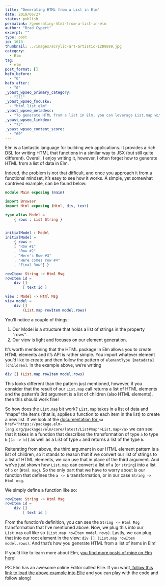 ```yaml
---
title: "Generating HTML from a List in Elm"
date: 2019/06/27
status: publish
permalink: /generating-html-from-a-list-in-elm
author: "Brad Cypert"
excerpt: ""
type: post
id: 1613
thumbnail: ../images/acrylic-art-artistic-1289899.jpg
category:
  - Elm
tag:
  - elm
post_format: []
hefo_before:
  - "0"
hefo_after:
  - "0"
_yoast_wpseo_primary_category:
  - "211"
_yoast_wpseo_focuskw:
  - "html list elm"
_yoast_wpseo_metadesc:
  - "To generate HTML from a list in Elm, you can leverage List.map with a mapping function to produce HTML elements."
_yoast_wpseo_linkdex:
  - "73"
_yoast_wpseo_content_score:
  - "60"
---
```


Elm is a fantastic language for building web applications. It provides a rich DSL for writing HTML that functions in a similar way to JSX (but still quite different). Overall, I enjoy writing it, however, I often forget how to generate HTML from a list of data in Elm.

Indeed, the problem is not that difficult, and once you approach it from a functional mindset, it’s easy to see how it works. A simple, yet somewhat contrived example, can be found below:

```elm
module Main exposing (main)

import Browser
import Html exposing (Html, div, text)

type alias Model =
    { rows : List String }


initialModel : Model
initialModel =
    { rows =
    [ "Row #1"
    , "Row #2"
    , "Here's Row #3"
    , "Here comes row #4"
    , "Final Row"] }

rowItem: String -> Html Msg
rowItem id =
    div []
        [ text id ]

view : Model -> Html Msg
view model =
    div []
        (List.map rowItem model.rows)
```

You’ll notice a couple of things:

1. Our Model is a structure that holds a list of strings in the property “rows”.
2. Our view is light and focuses on our element generation.

It’s worth mentioning that the HTML package in Elm allows you to create HTML elements and it’s API is rather simple. You import whatever element you’d like to create and then follow the pattern of `elementType [metadata] [children]`. In the example above, we’re writing

```elm
div [] (List.map rowItem model.rows)
```

This looks different than the pattern just mentioned, however, if you consider that the result of our `List.map` call returns a list of HTML elements and the pattern’s 3rd argument is a list of children (also HTML elements), then this should work fine!

So how does the `List.map` bit work? `List.map` takes in a list of data and “maps” the items (that is, applies a function to each item in the list) to create a new list. If we look at the [documentation for ](https://package.elm-lang.org/packages/elm/core/latest/List#map)`<a href="https://package.elm-lang.org/packages/elm/core/latest/List#map">List.map</a>` we can see that it takes in a function that describes the transformation of type `a` to type `b` (`(a -> b)`) as well as a List of type `a` and returns a list of the type `b`.

Reiterating from above, the third argument in our HTML element pattern is a list of children, so it stands to reason that if we convert our list of strings to a list of HTML elements, we can use that in place of the third argument. And we’ve just shown how `List.map` can convert a list of `a` (or `string`) into a list of `b` or (`Html msg`). So the only part that we have to worry about is our function that defines the `a -> b` transformation, or in our case `String -> Html msg`.

We simply define a function like so:

```elm
rowItem: String -> Html Msg
rowItem id =
    div []
        [ text id ]
```

From the function’s definition, you can see the `String -> Html Msg` transformation that I’ve mentioned above. Now, we plug this into our `List.map` call like so `(List.map rowItem model.rows)`. Lastly, we can plug that into our root element in the view: `div [] (List.map rowItem model.rows)`. And that’s how you generate HTML from a list of items in Elm!

If you’d like to learn more about Elm, [you find more posts of mine on Elm here](/tags/elm)!

PS: Elm has an awesome online Editor called Ellie. If you want,[ follow this link to load the above example into Ellie](https://ellie-app.com/5VWjfmpMfLGa1) and you can play with the code and follow along!
